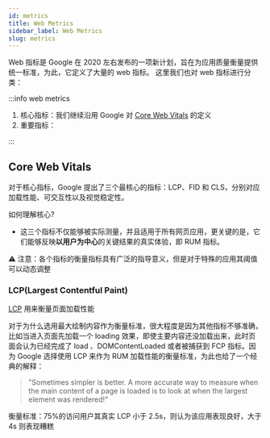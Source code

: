 ```yaml
---
id: metrics
title: Web Metrics
sidebar_label: Web Metrics
slug: metrics
---
```



Web 指标是 Google 在 2020 左右发布的一项新计划，旨在为应用质量衡量提供统一标准，为此，它定义了大量的 web 指标。 这里我们也对 web 指标进行分类：

:::info web metrics

1. 核心指标：我们继续沿用 Google 对 [Core Web Vitals](https://web.dev/vitals/#core-web-vitals) 的定义
2. 重要指标：

:::

## Core Web Vitals

对于核心指标，Google 提出了三个最核心的指标：LCP、FID 和 CLS，分别对应加载性能、可交互性以及视觉稳定性。

<HighlightWithText>如何理解核心?</HighlightWithText>

- 这三个指标不仅能够被实际测量，并且适用于所有网页应用，更关键的是，它们能够反映**以用户为中心**的关键结果的真实体验，即 RUM 指标。

⚠️ 注意：各个指标的衡量指标具有广泛的指导意义，但是对于特殊的应用其阈值可以动态调整

<!-- fix Highlights -->

### LCP(Largest Contentful Paint)

[LCP](https://web.dev/lcp/) 用来衡量页面加载性能

对于为什么选用最大绘制内容作为衡量标准，很大程度是因为其他指标不够准确，比如当进入页面先加载一个 loading 效果，即使主要内容还没加载出来，此时页面会认为已经完成了 load 、DOMContentLoaded 或者被捕获到 FCP 指标。因为 Google 选择使用 LCP 来作为 RUM 加载性能的衡量标准，为此也给了一个经典的解释：

> "Sometimes simpler is better. A more accurate way to measure when the main content of a page is loaded is to look at when the largest element was rendered!"

衡量标准：75%的访问用户其真实 LCP 小于 2.5s，则认为该应用表现良好，大于 4s 则表现糟糕
